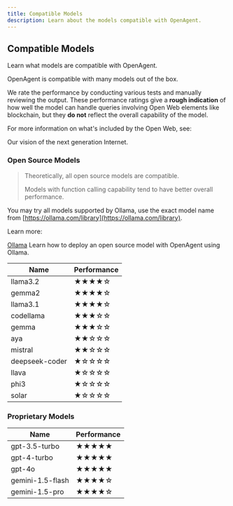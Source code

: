 ```yaml
---
title: Compatible Models
description: Learn about the models compatible with OpenAgent.
---
```


## Compatible Models

Learn what models are compatible with OpenAgent.

OpenAgent is compatible with many models out of the box.

We rate the performance by conducting various tests and manually reviewing the output. These performance ratings give a **rough indication** of how well the model can handle queries involving Open Web elements like blockchain, but they **do not** reflect the overall capability of the model.

For more information on what's included by the Open Web, see:

<Card title="Open Web" href="/guide/core/open-web" />

Our vision of the next generation Internet.

### Open Source Models

> Theoretically, all open source models are compatible.
>
> Models with function calling capability tend to have better overall performance.

You may try all models supported by Ollama, use the exact model name from [https://ollama.com/library](https://ollama.com/library).

Learn more:

[Ollama](link-to-ollama-page)
Learn how to deploy an open source model with OpenAgent using Ollama.

| Name | Performance |
|------|-------------|
| llama3.2 | ★★★★☆ |
| gemma2 | ★★★★☆ |
| llama3.1 | ★★★★☆ |
| codellama | ★★★☆☆ |
| gemma | ★★★☆☆ |
| aya | ★★☆☆☆ |
| mistral | ★★☆☆☆ |
| deepseek-coder | ★☆☆☆☆ |
| llava | ★☆☆☆☆ |
| phi3 | ★☆☆☆☆ |
| solar | ★☆☆☆☆ |

### Proprietary Models

| Name | Performance |
|------|-------------|
| gpt-3.5-turbo | ★★★★★ |
| gpt-4-turbo | ★★★★★ |
| gpt-4o | ★★★★★ |
| gemini-1.5-flash | ★★★★☆ |
| gemini-1.5-pro | ★★★★☆ |
